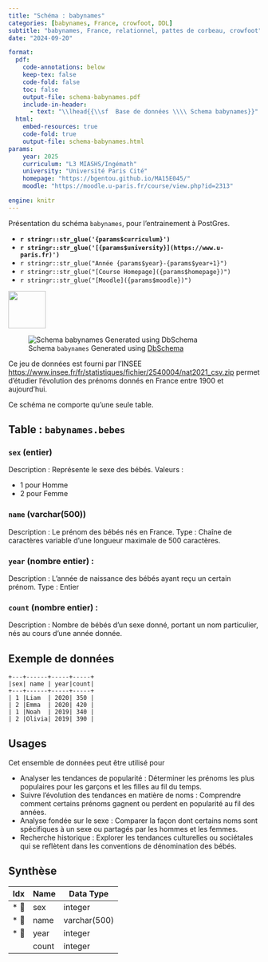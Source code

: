 ```yaml
---
title: "Schéma : babynames"
categories: [babynames, France, crowfoot, DDL]
subtitle: "babynames, France, relationnel, pattes de corbeau, crowfoot"
date: "2024-09-20"

format:
  pdf:
    code-annotations: below
    keep-tex: false
    code-fold: false
    toc: false
    output-file: schema-babynames.pdf
    include-in-header:
      - text: "\\lhead{{\\sf  Base de données \\\\ Schema babynames}}"
  html:
    embed-resources: true
    code-fold: true
    output-file: schema-babynames.html
params:
    year: 2025 
    curriculum: "L3 MIASHS/Ingémath"
    university: "Université Paris Cité"
    homepage: "https://bgentou.github.io/MA15E045/"
    moodle: "https://moodle.u-paris.fr/course/view.php?id=2313"

engine: knitr
---
```



::: {.callout-warning}

Présentation du schéma `babynames`, pour l'entrainement à PostGres. 

::: 


::: {layout="[80,20]"}

::: {#first-column}


- **`r stringr::str_glue('{params$curriculum}')`**
- **`r stringr::str_glue('[{params$university}](https://www.u-paris.fr)')`**
- `r stringr::str_glue("Année {params$year}-{params$year+1}")`
- `r stringr::str_glue("[Course Homepage]({params$homepage})")`
- `r stringr::str_glue("[Moodle]({params$moodle})")`

::: 

::: {#second-column}
![](/images/UniversiteParis_monogramme_couleur_RVB.png){align="right" style="size:50px;" width=75}
:::

:::





![Schema `babynames` Generated using [DbSchema](https://dbschema.com)](/images/schema-babynames.png)


Ce jeu de données est fourni par l'INSEE [https://www.insee.fr/fr/statistiques/fichier/2540004/nat2021_csv.zip](https://www.insee.fr/fr/statistiques/fichier/2540004/nat2021_csv.zip) permet d'étudier l'évolution des prénoms donnés en France entre 1900 et aujourd'hui.

Ce schéma ne comporte qu'une seule table.

## Table : `babynames.bebes`



### `sex` (entier) 

Description : Représente le sexe des bébés.
Valeurs :

- 1 pour Homme
- 2 pour Femme


### `name` (varchar(500)) 

Description : Le prénom des bébés nés en France.
Type : Chaîne de caractères variable d'une longueur maximale de 500 caractères.


### `year` (nombre entier) :

Description : L'année de naissance des bébés ayant reçu un certain prénom.
Type : Entier


### `count` (nombre entier) :

Description : Nombre de bébés d'un sexe donné, portant un nom particulier, nés au cours d'une année donnée.


## Exemple de données

```verbatim
+---+------+-----+-----+
|sex| name | year|count|
+---+------+-----+-----+
| 1 |Liam  | 2020| 350 |
| 2 |Emma  | 2020| 420 |
| 1 |Noah  | 2019| 340 |
| 2 |Olivia| 2019| 390 |
```


## Usages 

Cet ensemble de données peut être utilisé pour

- Analyser les tendances de popularité : Déterminer les prénoms les plus populaires pour les garçons et les filles au fil du temps.
- Suivre l'évolution des tendances en matière de noms : Comprendre comment certains prénoms gagnent ou perdent en popularité au fil des années.
- Analyse fondée sur le sexe : Comparer la façon dont certains noms sont spécifiques à un sexe ou partagés par les hommes et les femmes.
- Recherche historique : Explorer les tendances culturelles ou sociétales qui se reflètent dans les conventions de dénomination des bébés.



## Synthèse

|Idx |Name |Data Type |
|---|---|---|
| * &#128273;  | sex| integer  |
| * &#128273;  | name| varchar(500)  |
| * &#128273;  | year| integer  |
|  | count| integer  |





